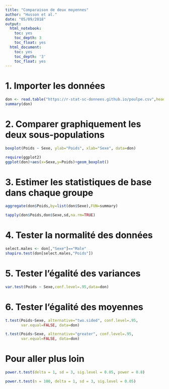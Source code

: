 ---
title: "Comparaison de deux moyennes"
author: "Husson et al."
date: "05/09/2018"
output:
  html_notebook:
    toc: yes
    toc_depth: 3
    toc_float: yes
  html_document:
    toc: yes
    toc_depth: '3'
    toc_float: yes
---

# 1. Importer les données

```{r}
don <- read.table("https://r-stat-sc-donnees.github.io/poulpe.csv",header=TRUE,sep=";")
summary(don)
```

# 2. Comparer graphiquement les deux sous-populations

```{r,fig.width=4,fig.height=4}
boxplot(Poids ~ Sexe, ylab="Poids", xlab="Sexe", data=don)
```

```{r,fig.width=4,fig.height=4,message=FALSE,warning=FALSE}
require(ggplot2)
ggplot(don)+aes(x=Sexe,y=Poids)+geom_boxplot()
```

# 3. Estimer les statistiques de base dans chaque groupe

```{r}
aggregate(don$Poids,by=list(don$Sexe),FUN=summary)
```

```{r}
tapply(don$Poids,don$Sexe,sd,na.rm=TRUE)
```
 
# 4. Tester la normalité des données

```{r}
select.males <- don[,"Sexe"]=="Male"
shapiro.test(don[select.males,"Poids"])
```

# 5. Tester l’égalité des variances

```{r}
var.test(Poids ~ Sexe,conf.level=.95,data=don)
```

# 6. Tester l’égalité des moyennes
```{r}
t.test(Poids~Sexe, alternative="two.sided", conf.level=.95,
       var.equal=FALSE, data=don)
```

```{r}
t.test(Poids~Sexe, alternative="greater", conf.level=.95,
       var.equal=FALSE, data=don)
```


# Pour aller plus loin

```{r}
power.t.test(delta = 1, sd = 3, sig.level = 0.05, power = 0.8)
```

```{r}
power.t.test(n = 100, delta = 1, sd = 3, sig.level = 0.05)
```

